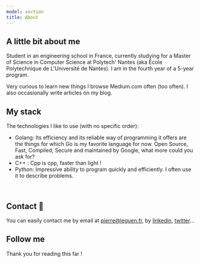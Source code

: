 ```yaml
---
model: section
title: About
---
```



## A little bit about me

<Separator />

<p class="para">

Student in an engineering school in France, currently studying for a Master of Science in Computer Science at Polytech' Nantes (aka École Polytechnique de L'Université de Nantes). I am in the fourth year of a 5-year program. 

Very curious to learn new things I browse Medium.com often (too often). I also occasionally write articles on my blog.
</p>

<section class='lisa'>

## My stack

<Separator />

The technologies I like to use (with no specific order): 
* Golang: Its efficiency and its reliable way of programming it offers are the things for which Go is my favorite language for now. Open Source, Fast, Compiled, Secure and maintained by Google, what more could you ask for?
* C++ : Cpp is cpp, faster than light !
* Python: Impressive ability to program quickly and efficiently. I often use it to describe problems.

<br />

</section>

<section class='lisa'>

## Contact 💬

<Separator />

You can easily contact me by email at pierre@leguen.fr, by [linkedin](https://linkedin.com/in/pierreleguen), [twitter](https://twitter.com/Pierre_Le_Guen)... 

</section>

## Follow me

<Separator />

<ContactSocial />

Thank you for reading this far !

<Separator type="fin" />
